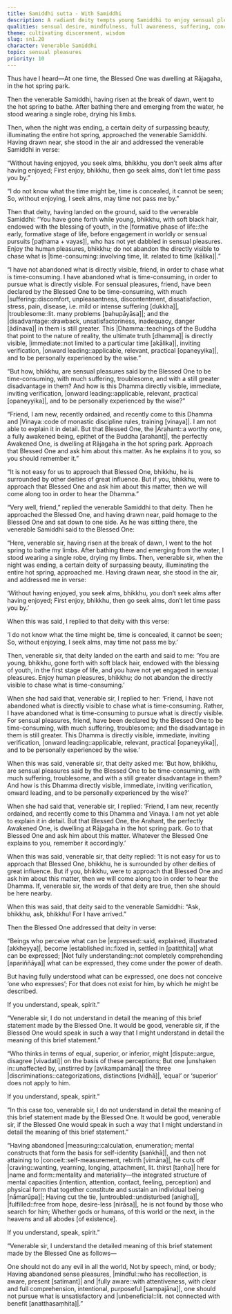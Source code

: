 ```yaml
---
title: Samiddhi sutta - With Samiddhi
description: A radiant deity tempts young Samiddhi to enjoy sensual pleasures. The Buddha later reveals that true liberation transcends identity and craving, and is only found by those who let go of even the need to describe themselves.
qualities: sensual desire, mindfulness, full awareness, suffering, conceit, imperturbable, discontentment, unwholesome, discernment
theme: cultivating discernment, wisdom
slug: sn1.20
character: Venerable Samiddhi
topic: sensual pleasures
priority: 10
---
```


Thus have I heard—At one time, the Blessed One was dwelling at Rājagaha, in the hot spring park.

Then the venerable Samiddhi, having risen at the break of dawn, went to the hot spring to bathe. After bathing there and emerging from the water, he stood wearing a single robe, drying his limbs.

Then, when the night was ending, a certain deity of surpassing beauty, illuminating the entire hot spring, approached the venerable Samiddhi. Having drawn near, she stood in the air and addressed the venerable Samiddhi in verse:

“Without having enjoyed, you seek alms, bhikkhu,
you don’t seek alms after having enjoyed;
First enjoy, bhikkhu, then go seek alms,
don’t let time pass you by.”

“I do not know what the time might be,
time is concealed, it cannot be seen;
So, without enjoying, I seek alms,
may time not pass me by.”

Then that deity, having landed on the ground, said to the venerable Samiddhi: “You have gone forth while young, bhikkhu, with soft black hair, endowed with the blessing of youth, in the |formative phase of life::the early, formative stage of life, before engagement in worldly or sensual pursuits [paṭhama + vayas]|, who has not yet dabbled in sensual pleasures. Enjoy the human pleasures, bhikkhu; do not abandon the directly visible to chase what is |time-consuming::involving time, lit. related to time [kālika]|.”

“I have not abandoned what is directly visible, friend, in order to chase what is time-consuming. I have abandoned what is time-consuming, in order to pursue what is directly visible. For sensual pleasures, friend, have been declared by the Blessed One to be time-consuming, with much |suffering::discomfort, unpleasantness, discontentment, dissatisfaction, stress, pain, disease, i.e. mild or intense suffering [dukkha]|, |troublesome::lit. many problems [bahupāyāsa]|; and the |disadvantage::drawback, unsatisfactoriness, inadequacy, danger [ādīnava]| in them is still greater. This |Dhamma::teachings of the Buddha that point to the nature of reality, the ultimate truth [dhamma]| is directly visible, |immediate::not limited to a particular time [akālika]|, inviting verification, |onward leading::applicable, relevant, practical [opaneyyika]|, and to be personally experienced by the wise.”

“But how, bhikkhu, are sensual pleasures said by the Blessed One to be time-consuming, with much suffering, troublesome, and with a still greater disadvantage in them? And how is this Dhamma directly visible, immediate, inviting verification, |onward leading::applicable, relevant, practical [opaneyyika]|, and to be personally experienced by the wise?”

“Friend, I am new, recently ordained, and recently come to this Dhamma and |Vinaya::code of monastic discipline rules, training [vinaya]|. I am not able to explain it in detail. But that Blessed One, the |Arahant::a worthy one, a fully awakened being, epithet of the Buddha [arahant]|, the perfectly Awakened One, is dwelling at Rājagaha in the hot spring park. Approach that Blessed One and ask him about this matter. As he explains it to you, so you should remember it.”

“It is not easy for us to approach that Blessed One, bhikkhu, he is surrounded by other deities of great influence. But if you, bhikkhu, were to approach that Blessed One and ask him about this matter, then we will come along too in order to hear the Dhamma.”

“Very well, friend,” replied the venerable Samiddhi to that deity. Then he approached the Blessed One, and having drawn near, paid homage to the Blessed One and sat down to one side. As he was sitting there, the venerable Samiddhi said to the Blessed One:

“Here, venerable sir, having risen at the break of dawn, I went to the hot spring to bathe my limbs. After bathing there and emerging from the water, I stood wearing a single robe, drying my limbs. Then, venerable sir, when the night was ending, a certain deity of surpassing beauty, illuminating the entire hot spring, approached me. Having drawn near, she stood in the air, and addressed me in verse:

‘Without having enjoyed, you seek alms, bhikkhu,
you don‘t seek alms after having enjoyed;
First enjoy, bhikkhu, then go seek alms,
don’t let time pass you by.’

When this was said, I replied to that deity with this verse:

‘I do not know what the time might be,
time is concealed, it cannot be seen;
So, without enjoying, I seek alms,
may time not pass me by.’

Then, venerable sir, that deity landed on the earth and said to me: ‘You are young, bhikkhu, gone forth with soft black hair, endowed with the blessing of youth, in the first stage of life, and you have not yet engaged in sensual pleasures. Enjoy human pleasures, bhikkhu; do not abandon the directly visible to chase what is time-consuming.’

When she had said that, venerable sir, I replied to her: ‘Friend, I have not abandoned what is directly visible to chase what is time-consuming. Rather, I have abandoned what is time-consuming to pursue what is directly visible. For sensual pleasures, friend, have been declared by the Blessed One to be time-consuming, with much suffering, troublesome; and the disadvantage in them is still greater. This Dhamma is directly visible, immediate, inviting verification, |onward leading::applicable, relevant, practical [opaneyyika]|, and to be personally experienced by the wise.’

When this was said, venerable sir, that deity asked me: ‘But how, bhikkhu, are sensual pleasures said by the Blessed One to be time-consuming, with much suffering, troublesome, and with a still greater disadvantage in them? And how is this Dhamma directly visible, immediate, inviting verification, onward leading, and to be personally experienced by the wise?’

When she had said that, venerable sir, I replied: ‘Friend, I am new, recently ordained, and recently come to this Dhamma and Vinaya. I am not yet able to explain it in detail. But that Blessed One, the Arahant, the perfectly Awakened One, is dwelling at Rājagaha in the hot spring park. Go to that Blessed One and ask him about this matter. Whatever the Blessed One explains to you, remember it accordingly.’

When this was said, venerable sir, that deity replied: ‘It is not easy for us to approach that Blessed One, bhikkhu, he is surrounded by other deities of great influence. But if you, bhikkhu, were to approach that Blessed One and ask him about this matter, then we will come along too in order to hear the Dhamma. If, venerable sir, the words of that deity are true, then she should be here nearby.

When this was said, that deity said to the venerable Samiddhi: “Ask, bhikkhu, ask, bhikkhu! For I have arrived.”

Then the Blessed One addressed that deity in verse:

“Beings who perceive what can be |expressed::said, explained, illustrated [akkheyya]|,
become |established in::fixed in, settled in [patiṭṭhita]| what can be expressed;
|Not fully understanding::not completely comprehending [apariññāya]| what can be expressed,
they come under the power of death.

But having fully understood what can be expressed,
one does not conceive ‘one who expresses’;
For that does not exist for him,
by which he might be described.

If you understand, speak, spirit.”

“Venerable sir, I do not understand in detail the meaning of this brief statement made by the Blessed One. It would be good, venerable sir, if the Blessed One would speak in such a way that I might understand in detail the meaning of this brief statement.”

“Who thinks in terms of equal, superior, or inferior,
might |dispute::argue, disagree [vivadati]| on the basis of these perceptions;
But one |unshaken in::unaffected by, unstirred by [avikampamāna]| the three |discriminations::categorizations, distinctions [vidhā]|,
‘equal’ or ‘superior’ does not apply to him.

If you understand, speak, spirit.”

“In this case too, venerable sir, I do not understand in detail the meaning of this brief statement made by the Blessed One. It would be good, venerable sir, if the Blessed One would speak in such a way that I might understand in detail the meaning of this brief statement.”

“Having abandoned |measuring::calculation, enumeration; mental constructs that form the basis for self-identity [saṅkhā]|, and then not attaining to |conceit::self-measurement, rebirth [vimāna]|,
he cuts off |craving::wanting, yearning, longing, attachment, lit. thirst [taṇha]| here for |name and form::mentality and materiality—the integrated structure of mental capacities (intention, attention, contact, feeling, perception) and physical form that together constitute and sustain an individual being [nāmarūpa]|;
Having cut the tie, |untroubled::undisturbed [anigha]|, |fulfilled::free from hope, desire-less [nirāsa]|,
he is not found by those who search for him;
Whether gods or humans, of this world or the next,
in the heavens and all abodes [of existence].

If you understand, speak, spirit.”

“Venerable sir, I understand the detailed meaning of this brief statement made by the Blessed One as follows—

One should not do any evil in all the world,
Not by speech, mind, or body;
Having abandoned sense pleasures, |mindful::who has recollection, is aware, present [satimant]| and |fully aware::with attentiveness, with clear and full comprehension, intentional, purposeful [sampajāna]|,
one should not pursue what is unsatisfactory and |unbeneficial::lit. not connected with benefit [anatthasaṃhita]|.”